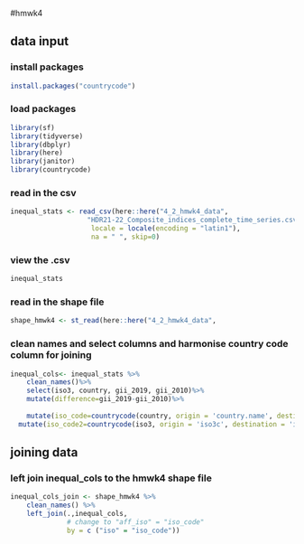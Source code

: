 #hmwk4

## data input

### install packages
```r
install.packages("countrycode")
```

### load packages
```r
library(sf)
library(tidyverse)
library(dbplyr)
library(here)
library(janitor)
library(countrycode)
```

### read in the csv
```r
inequal_stats <- read_csv(here::here("4_2_hmwk4_data", 
                   "HDR21-22_Composite_indices_complete_time_series.csv")
                    locale = locale(encoding = "latin1"),
                    na = " ", skip=0)
```

### view the .csv
```r
inequal_stats
```

### read in the shape file
```r
shape_hmwk4 <- st_read(here::here("4_2_hmwk4_data",                          "World_Countries_Generalized", "World_Countries_Generalized.shp"))
```

### clean names and select columns and harmonise country code column for joining
```r
inequal_cols<- inequal_stats %>%
    clean_names()%>%
    select(iso3, country, gii_2019, gii_2010)%>%
    mutate(difference=gii_2019-gii_2010)%>%
  
    mutate(iso_code=countrycode(country, origin = 'country.name', destination = 'iso2c'))%>%
  mutate(iso_code2=countrycode(iso3, origin = 'iso3c', destination = 'iso2c'))
```

## joining data 

### left join inequal_cols to the hmwk4 shape file
```r
inequal_cols_join <- shape_hmwk4 %>%
    clean_names() %>%
    left_join(.,inequal_cols,
              # change to "aff_iso" = "iso_code"
              by = c ("iso" = "iso_code"))
```


